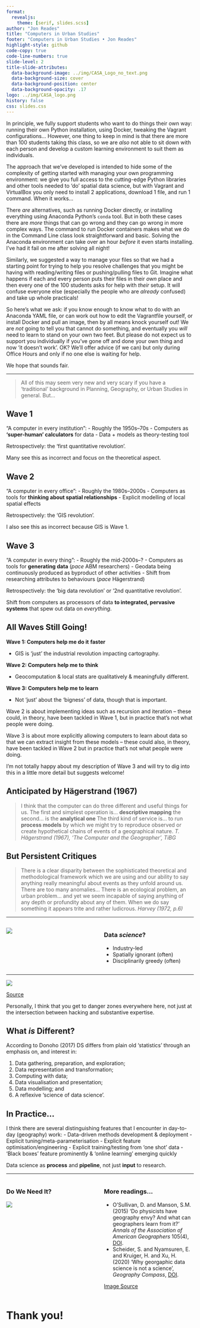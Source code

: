 ```yaml
---
format:
  revealjs:
    theme: [serif, slides.scss]
author: "Jon Reades"
title: "Computers in Urban Studies"
footer: "Computers in Urban Studies • Jon Reades"
highlight-style: github
code-copy: true
code-line-numbers: true
slide-level: 2
title-slide-attributes:
  data-background-image: ../img/CASA_Logo_no_text.png
  data-background-size: cover
  data-background-position: center
  data-background-opacity: .17
logo: ../img/CASA_logo.png
history: false
css: slides.css
---
```


::: {.notes}

In principle, we fully support students who want to do things their own way: running their own Python installation, using Docker, tweaking the Vagrant configurations... However, one thing to keep in mind is that there are more than 100 students taking this class, so we are *also* not able to sit down with each person and develop a custom learning environment to suit them as individuals.

The approach that we've developed is intended to hide some of the complexity of getting started with managing your own programming environment: we give you full access to the cutting-edge Python libraries and other tools needed to 'do' spatial data science, but with Vagrant and VirtualBox you only need to install 2 applications, download 1 file, and run 1 command. When it works... 

There *are* alternatives, such as running Docker directly, or installing everything using Anaconda Python's `conda` tool. But in both these cases there are *more* things that can go wrong and they can go wrong in more complex ways. The command to run Docker containers makes what we do in the Command Line class look straightforward and basic. Solving the Anaconda environment can take over an hour _before_ it even starts installing. I've had it fail on me after solving all night!

Similarly, we suggested a way to manage your files so that we had a starting point for trying to help you resolve challenges that you might be having with reading/writing files or pushing/pulling files to Git. Imagine what happens if each and every person puts their files in their _own_ place and then every one of the 100 students asks for help with _their_ setup. It will confuse everyone else (especially the people who are _already_ confused) and take up whole practicals!

So here's what we ask: if you know enough to know what to do with an Anaconda YAML file, or can work out how to edit the Vagrantfile yourself, or install Docker and pull an image, then by all means knock yourself out! We are _not_ going to tell you that cannot do something, and eventually you _will_ need to learn to stand on your own two feet. But please do not expect us to support you individually if you've gone off and done your own thing and now 'it doesn't work'. OK? We'll offer advice (if we can) but only during Office Hours and only if no one else is waiting for help.

We hope that sounds fair.

:::




---

>  All of this may seem very new and very scary if you have a 'traditional' background in Planning, Geography, or Urban Studies in general. But... 


## Wave 1 {.smaller}


“A computer in every institution”:
- Roughly the 1950s–70s
- Computers as **‘super-human’ calculators** for data
- Data + models as theory-testing tool

Retrospectively: the ‘first quantitative revolution’.



::: {.notes}

Many see this as incorrect and focus on the theoretical aspect.

:::

## Wave 2 {.smaller}


“A computer in every office”:
- Roughly the 1980s–2000s
- Computers as tools for **thinking about spatial relationships**
- Explicit modelling of local spatial effects

Retrospectively: the ‘GIS revolution’.



::: {.notes}

I also see this as incorrect because GIS is Wave 1.

:::

## Wave 3 {.smaller}


“A computer in every thing”:
- Roughly the mid-2000s–?
- Computers as tools for **generating data** (*pace* ABM researchers)
- Geodata being continuously produced as byproduct of other activities
- Shift from researching attributes to behaviours (*pace* Hägerstrand)

Retrospectively: the ‘big data revolution’ or ‘2nd quantitative revolution’.



::: {.notes}

Shift from computers as processors of data **to integrated, pervasive systems** that spew out data on *everything*.

:::

## All Waves Still Going! {.smaller}


**Wave 1: Computers help me do it** **faster**

- GIS is ‘just’ the industrial revolution impacting cartography.

**Wave 2: Computers help me to** **think**

- Geocomputation & local stats are qualitatively & meaningfully different.

**Wave 3: Computers help me to learn**

- Not ‘just’ about the ‘bigness’ of data, though that is important.





::: {.notes}

Wave 2 is about implementing ideas such as recursion and iteration – these could, in theory, have been tackled in Wave 1, but in practice that’s not what people were doing.

Wave 3 is about more explicitly allowing computers to learn about data so that we can extract insight from these models – these could also, in theory, have been tackled in Wave 2 but in practice that’s not what people were doing.

I’m not totally happy about my description of Wave 3 and will try to dig into this in a little more detail but suggests welcome!

:::

## Anticipated by Hägerstrand (1967) {.smaller}


> I think that the computer can do three different and useful things for us. The first and simplest operation is... **descriptive mapping** the second... is the **analytical one** The third kind of service is... to run **process models** by which we might try to reproduce observed or create hypothetical chains of events of a geographical nature. <cite>T. Hägerstrand (1967), *‘The Computer and the Geographer’*, *TiBG*</cite>


## But Persistent Critiques {.smaller}


>  There is a clear disparity between the sophisticated theoretical and methodological framework which we are using and our ability to say anything really meaningful about events as they unfold around us. There are too many anomalies... There is an ecological problem, an urban problem... and yet we seem incapable of saying anything of any depth or profundity about any of them. When we do say something it appears trite and rather ludicrous. <cite>Harvey (1972, p.6)</cite>


---

:::: {.columns}
::: {.column width="50%"}

![](./img/Sexy_Job_of_21C.png)
:::
::: {.column width="50%"}
### Data *science*?
- Industry-led
- Spatially ignorant (often)
- Disciplinarily greedy (often)

:::
::::

---


![](./img/Data_Science_Venn.png)

[Source](http://berkeleysciencereview.com/how-to-become-a-data-scientist-before-you-graduate/)



::: {.notes}

Personally, I think that you get to danger zones everywhere here, not just at the intersection between hacking and substantive expertise. 

:::

## What *is* Different? {.smaller}


According to Donoho (2017) DS differs from plain old ‘statistics’ through an emphasis on, and interest in:

1. Data gathering, preparation, and exploration; 
2. Data representation and transformation; 
3. Computing with data; 
4. Data visualisation and presentation; 
5. Data modelling; and
6. A reflexive ‘science of data science’.


## In Practice... {.smaller}


I think there are several distinguishing features that I encounter in day-to-day (geography) work:
- Data-driven methods development & deployment
- Explicit tuning/meta-parameterisation
- Explicit feature optimisation/engineering
- Explicit training/testing from ‘one shot’ data
- ‘Black boxes’ feature prominently & ‘online learning’ emerging quickly

Data science as **process** and **pipeline**, not just **input** to research.


---

:::: {.columns}
::: {.column width="50%"}
### Do We Need It?

![](./img/Why_do_you_need_a_journal.png)
:::
::: {.column width="50%"}
### More readings... 

- O'Sullivan, D. and Manson, S.M. (2015) 'Do physicists have geography envy? And what can geographers learn from it?' *Annals of the Association of American Geographers* 105(4), [DOI](https://doi.org/10.1080/00045608.2015.1039105).
- Scheider, S. and Nyamsuren, E. and Kruiger, H. and Xu, H. (2020) 'Why georgaphic data science is not a science', *Geography Compass*, [DOI](https://doi.org/10.1111/gec3.12537).

[Image Source](https://xkcd.com/793/)
:::
::::

# Thank you!